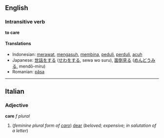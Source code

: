 ==English==
=== Intransitive verb ===
'''to care'''

==== Translations ====
*Indonesian: [[rawat|merawat]], [[asuh|mengasuh]], [[bina|membina]], [[peduli]], [[perduli]], [[acuh]]
*Japanese: [[世話]]をする ([[せわ]]をする, sewa wo suru), [[面倒見る]] ([[めんどうみる]], mendō-miru)
*Romanian: [[păsa]]

----
==Italian==
===Adjective===
'''care''' ''f plural''

#(''feminine plural form of [[caro]]'') [[dear]] (''beloved; expensive; in salutation of a letter'')